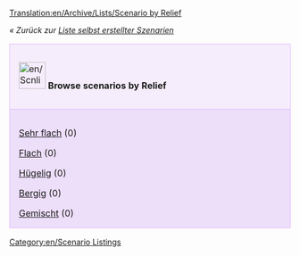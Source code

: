 [[Translation:en/Archive/Lists/Scenario by Relief]]

''« Zurück zur [[de/Archive/Lists/Liste selbst erstellter Szenarien|Liste selbst erstellter Szenarien]]''

{| cellspacing="3" class="mainpagetable" align="center" width="100%"
|- valign="top" 
|style="font-size: 100%; BACKGROUND-COLOR: #F5EDFC; border: 1px solid #E1BBFF; margin: 0; padding: 1em; text-align: left; width:14%"|[[File:en/Scnlist-relief.png|48px]] <font size="3">'''Browse scenarios by Relief'''</font>
|-
|style="font-size: 100%; BACKGROUND-COLOR: #EDDEFA; border: 1px solid #E1BBFF; margin: 0; padding: 1em 1em 0em 1em; text-align: left;"|

[[de/Archive/Lists/Sehr flache Szenarien|Sehr flach]] (0)

[[de/Archive/Lists/Flache Szenarien|Flach]] (0)

[[de/Archive/Lists/Hügelige Szenarien|Hügelig]] (0)

[[de/Archive/Lists/Bergige Szenarien|Bergig]] (0)

[[de/Archive/Lists/Szenarien mit gemischten Landschaftstypen|Gemischt]] (0)

|}

[[Category:en/Scenario Listings]]